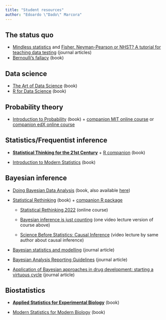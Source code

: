 ```yaml
---
title: "Student resources"
author: "Edoardo \"Dado\" Marcora"
---
```


## The status quo

-   [Mindless statistics](https://www.sciencedirect.com/science/article/pii/S1053535704000927) and [Fisher, Neyman-Pearson or NHST? A tutorial for teaching data testing](https://www.frontiersin.org/articles/10.3389/fpsyg.2015.00223/full) (journal articles)
-   [Bernoulli's fallacy](https://cup.columbia.edu/book/bernoullis-fallacy/9780231199957) (book)

## Data science

-   [The Art of Data Science](https://bookdown.org/rdpeng/artofdatascience/) (book)
-   [R for Data Science](https://r4ds.had.co.nz/) (book)

## Probability theory

-   [Introduction to Probability](http://athenasc.com/probbook.html) (book) + [companion MIT online course](https://ocw.mit.edu/courses/res-6-012-introduction-to-probability-spring-2018/) or [companion edX online course](https://www.edx.org/course/probability-the-science-of-uncertainty-and-data)

## Statistics/Frequentist inference

-   [**Statistical Thinking for the 21st Century**](https://statsthinking21.github.io/statsthinking21-core-site/) + [R companion](https://statsthinking21.github.io/statsthinking21-R-site/) (book)

-   [Introduction to Modern Statistics](https://openintro-ims.netlify.app/) (book)

## Bayesian inference

-   [Doing Bayesian Data Analysis](https://sites.google.com/site/doingbayesiandataanalysis/) (book, also available [here](https://www.sciencedirect.com/book/9780124058880/doing-bayesian-data-analysis))

-   [Statistical Rethinking](https://xcelab.net/rm/statistical-rethinking/) (book) + [companion R package](https://github.com/rmcelreath/rethinking)

    -   [Statistical Rethinking 2022](https://youtube.com/playlist?list=PLDcUM9US4XdMROZ57-OIRtIK0aOynbgZN) (online course)

    -   [Bayesian inference is just counting](https://youtu.be/_NEMHM1wDfI) (one video lecture version of course above)

    -   [Science Before Statistics: Causal Inference](https://youtu.be/KNPYUVmY3NM) (video lecture by same author about causal inference)

-   [Bayesian statistics and modelling](https://www.nature.com/articles/s43586-020-00001-2) (journal article)

-   [Bayesian Analysis Reporting Guidelines](https://www.nature.com/articles/s41562-021-01177-7) (journal article)

-   [Application of Bayesian approaches in drug development: starting a virtuous cycle](https://www.nature.com/articles/s41573-023-00638-0) (journal article)

## Biostatistics

-   [**Applied Statistics for Experimental Biology**](https://www.middleprofessor.com/files/applied-biostatistics_bookdown/_book/) (book)

-   [Modern Statistics for Modern Biology](https://www.huber.embl.de/msmb/) (book)
